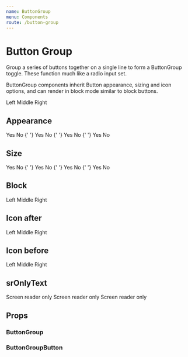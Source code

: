 ```yaml
---
name: ButtonGroup
menu: Components
route: /button-group
---
```



# Button Group

Group a series of buttons together on a single line to form a ButtonGroup toggle. These function much like a radio input set.

ButtonGroup components inherit Button appearance, sizing and icon options, and can render in block mode similar to block buttons.

<Playground>
	<ButtonGroup name="example-buttongroup">
		<ButtonGroupButton>Left</ButtonGroupButton>
		<ButtonGroupButton>Middle</ButtonGroupButton>
		<ButtonGroupButton>Right</ButtonGroupButton>
	</ButtonGroup>
</Playground>

## Appearance

<Playground>
	<ButtonGroup appearance="primary" name="example-buttongroup-primary">
		<ButtonGroupButton>Yes</ButtonGroupButton>
		<ButtonGroupButton>No</ButtonGroupButton>
	</ButtonGroup>{' '}
	<ButtonGroup appearance="hero" name="example-buttongroup-hero">
		<ButtonGroupButton>Yes</ButtonGroupButton>
		<ButtonGroupButton>No</ButtonGroupButton>
	</ButtonGroup>{' '}
	<ButtonGroup appearance="neutral" name="example-buttongroup-neutral">
		<ButtonGroupButton>Yes</ButtonGroupButton>
		<ButtonGroupButton>No</ButtonGroupButton>
	</ButtonGroup>{' '}
	<ButtonGroup appearance="faint" name="example-buttongroup-faint">
		<ButtonGroupButton>Yes</ButtonGroupButton>
		<ButtonGroupButton>No</ButtonGroupButton>
	</ButtonGroup>
</Playground>

## Size

<Playground>
	<ButtonGroup size="small" name="example-buttongroup-small">
		<ButtonGroupButton>Yes</ButtonGroupButton>
		<ButtonGroupButton>No</ButtonGroupButton>
	</ButtonGroup>{' '}
	<ButtonGroup size="medium" name="example-buttongroup-medium">
		<ButtonGroupButton>Yes</ButtonGroupButton>
		<ButtonGroupButton>No</ButtonGroupButton>
	</ButtonGroup>{' '}
	<ButtonGroup size="large" name="example-buttongroup-large">
		<ButtonGroupButton>Yes</ButtonGroupButton>
		<ButtonGroupButton>No</ButtonGroupButton>
	</ButtonGroup>{' '}
	<ButtonGroup size="xlarge" name="example-buttongroup-xlarge">
		<ButtonGroupButton>Yes</ButtonGroupButton>
		<ButtonGroupButton>No</ButtonGroupButton>
	</ButtonGroup>
</Playground>

## Block

<Playground>
	<ButtonGroup name="example-buttongroup-block" block>
		<ButtonGroupButton>Left</ButtonGroupButton>
		<ButtonGroupButton>Middle</ButtonGroupButton>
		<ButtonGroupButton>Right</ButtonGroupButton>
	</ButtonGroup>
</Playground>

## Icon after

<Playground>
	<ButtonGroup name="example-buttongroup-block">
		<ButtonGroupButton iconAfter={InfoIcon}>Left</ButtonGroupButton>
		<ButtonGroupButton iconAfter={InfoIcon}>Middle</ButtonGroupButton>
		<ButtonGroupButton iconAfter={InfoIcon}>Right</ButtonGroupButton>
	</ButtonGroup>
</Playground>

## Icon before

<Playground>
	<ButtonGroup name="example-buttongroup-block">
		<ButtonGroupButton iconBefore={InfoIcon}>Left</ButtonGroupButton>
		<ButtonGroupButton iconBefore={InfoIcon}>Middle</ButtonGroupButton>
		<ButtonGroupButton iconBefore={InfoIcon}>Right</ButtonGroupButton>
	</ButtonGroup>
</Playground>

## srOnlyText

<Playground>
	<ButtonGroup name="example-buttongroup-block">
		<ButtonGroupButton iconAfter={InfoIcon} srOnlyText>
			Screen reader only
		</ButtonGroupButton>
		<ButtonGroupButton iconAfter={InfoIcon} srOnlyText>
			Screen reader only
		</ButtonGroupButton>
		<ButtonGroupButton iconAfter={InfoIcon} srOnlyText>
			Screen reader only
		</ButtonGroupButton>
	</ButtonGroup>
</Playground>

## Props

### ButtonGroup

<PropsTable of={ButtonGroup} />

### ButtonGroupButton

<PropsTable of={ButtonGroupButton} />
